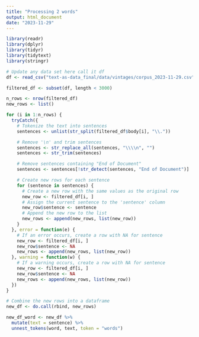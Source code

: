```yaml
---
title: "Processing 2 words"
output: html_document
date: "2023-11-29"
---
```




```r
library(readr)
library(dplyr)
library(tidyr)
library(tidytext)
library(stringr)
```


```r
# Update any data set here call it df
df <- read_csv("text-as-data_final/data/vintages/corpus_2023-11-29.csv")

filtered_df <- subset(df, length < 3000)

```



```r


n_rows <- nrow(filtered_df)
new_rows <- list()

for (i in 1:n_rows) {
  tryCatch({
    # Tokenize the text into sentences
    sentences <- unlist(str_split(filtered_df$body[i], "\\."))

    # Remove '\n' and trim sentences
    sentences <- str_replace_all(sentences, "\\\\n", "")
    sentences <- str_trim(sentences)

    # Remove sentences containing "End of Document"
    sentences <- sentences[!str_detect(sentences, "End of Document")]

    # Create new rows for each sentence
    for (sentence in sentences) {
      # Create a new row with the same values as the original row
      new_row <- filtered_df[i, ]
      # Assign the current sentence to the 'sentence' column
      new_row$sentence <- sentence
      # Append the new row to the list
      new_rows <- append(new_rows, list(new_row))
    }
  }, error = function(e) {
    # If an error occurs, create a row with NA for sentence
    new_row <- filtered_df[i, ]
    new_row$sentence <- NA
    new_rows <- append(new_rows, list(new_row))
  }, warning = function(w) {
    # If a warning occurs, create a row with NA for sentence
    new_row <- filtered_df[i, ]
    new_row$sentence <- NA
    new_rows <- append(new_rows, list(new_row))
  })
}

# Combine the new rows into a dataframe
new_df <- do.call(rbind, new_rows)

```



```r

new_df_word <- new_df %>%
  mutate(text = sentence) %>%
  unnest_tokens(word, text, token = "words")

```






